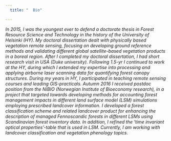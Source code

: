 ---
  title: "  Bio"

---
  
 _In 2015, I was the youngest ever to defend a doctorate thesis in Forest_
 _Resource Science and Technology in the history of the University of_
 _Helsinki (HY). My doctoral dissertation dealt with physically based_
 _vegetation remote sensing, focusing on developing ground reference_
 _methods and validating different global satellite-based vegetation_
 _products in a boreal region. After I completed my doctoral dissertation,_
 _I had short research visit in USA (Duke university). Following 1.5-yr I_
 _continued to work at the HY, during which I extended my expertise into_
 _processing and applying airborne laser scanning data for quantifying_
 _forest canopy structures. During my years in HY, I participated in_
 _teaching remote sensing courses and leading GIS-practicals. Autumn 2016_
 _I received postdoc position from the NIBIO (Norwegian Institute of_
 _Bioeconomy research), in a project that targeted towards developing_
 _methods for accounting forest management impacts in different land_
 _surface model (LSM) simulations employing prescribed landcover_
 _information. I developed a forest classification scheme and related_
 _landcover product for enhancing the description of managed Fennoscandic_
 _forests in different LSMs using Scandinavian forest inventory data. In_
 _addition, I refined the 'time invariant optical properties'-table that_
 _is used in LSM. Currently, I am working with landcover classification_
 _and vegetation phenology topics._

                                       